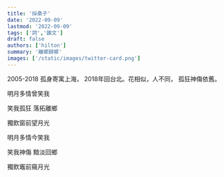 ```yaml
---
title: '採桑子'
date: '2022-09-09'
lastmod: '2022-09-09'
tags: ['詞','雜文']
draft: false
authors: ['hilton']
summary: '離鄉歸鄉'
images: ['/static/images/twitter-card.png']
---
```



2005-2018 孤身寄寓上海， 2018年回台北。花相似，人不同， 孤狂神傷依舊。
<WVert>

明月多情曾笑我 

笑我孤狂 落拓離鄉 

獨飲窗前望月光

明月多情今笑我 

笑我神傷 黯淡回鄉 

獨飲竈前窺月光

</WVert>


